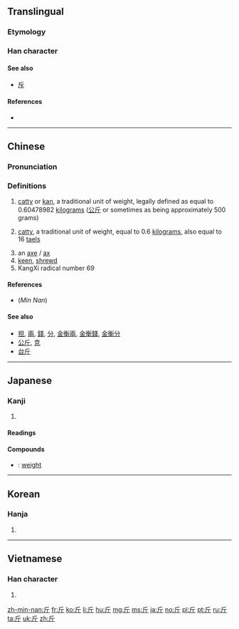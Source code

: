 {{also|觔|斥}}
==Translingual==
{{stroke order|strokes=4}}
{{stroke order|type=animate}}

===Etymology===
{{Han etyl}}

===Han character===
{{Han char|rn=69|rad=斤|as=00|sn=4|four=72221|canj=HML}}

====See also====
* [[斥]] <!-- graphically similar -->

====References====
* {{Han ref|kx=0479.040|dkj=13534|dj=0837.230|hdz=32022.010|uh=65A4|ud=26020|bh=A4E7|bd=42215}}

----

==Chinese==
{{zh-forms}}

===Pronunciation===
{{zh-pron
|m=jīn
|c=gan1
|h=pfs=kin
|mn=kin/kun
|w=
|mc=y
|oc=y
|ma=zh-jīn.ogg
|cat=n
}}

===Definitions===
# {{context|Hong Kong|lang=zh}} [[catty]] or [[kan]], a traditional unit of weight, legally defined as equal to 0.60478982 [[kilogram]]s ([[公斤]] or sometimes as being approximately 500 grams)
# {{context|Taiwan|lang=zh}} [[catty]], a traditional unit of weight, equal to 0.6&nbsp;[[kilogram]]s, also equal to 16&nbsp;[[tael]]s
# an [[axe]] / [[ax]]
# [[keen]], [[shrewd]]
# KangXi radical number 69

====References====
* (''Min Nan'') {{thcwd|807}}

====See also====
* [[担]], [[兩]], [[錢]], [[分]], [[金衡兩]], [[金衡錢]], [[金衡分]]
* [[公斤]], [[克]]
* [[台斤]]

----

==Japanese==

===Kanji===
{{ja-kanji|grade=c|rs=斤00}}

# {{defn|lang=ja|sort=斤00}}

====Readings====
{{ja-readings|goon=[[こん]] (kon)|kanon=[[きん]] (kin)|kun=[[おの]] (ono)}}

====Compounds====
{{der-top|Compounds}}
* {{ja-r|斤量|きんりょう}}: [[weight]]
{{der-bottom}}

----

==Korean==

===Hanja===
{{ko-hanja|hangeul=근|eumhun=|rv=geun|mr=kŭn|y=kun}}

# {{defn|lang=ko|sort=斤00}}

----

==Vietnamese==

===Han character===
{{vi-hantu|[[cân]], [[rìu]], [[gần]]|rs=斤00}}

# {{defn|lang=vi|sort=斤00}}

[[Category:CJKV radicals| ]]

[[zh-min-nan:斤]]
[[fr:斤]]
[[ko:斤]]
[[li:斤]]
[[hu:斤]]
[[mg:斤]]
[[ms:斤]]
[[ja:斤]]
[[no:斤]]
[[pl:斤]]
[[pt:斤]]
[[ru:斤]]
[[ta:斤]]
[[uk:斤]]
[[zh:斤]]